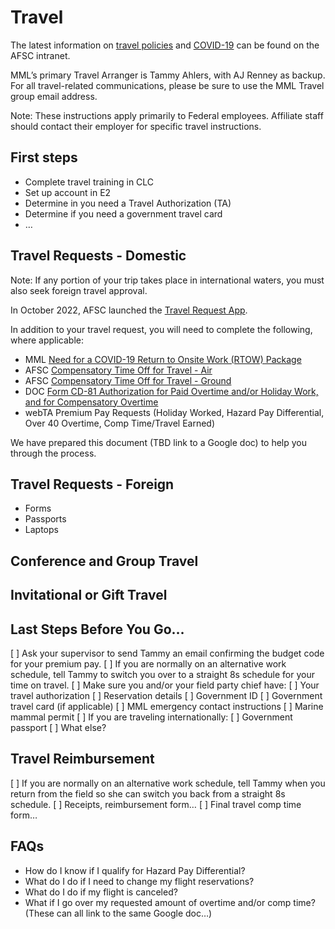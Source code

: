 # Travel

The latest information on [travel policies](https://sites.google.com/noaa.gov/myafsc/administrative/travel) and [COVID-19](https://sites.google.com/noaa.gov/myafsc/covid-19) can be found on the AFSC intranet. 

MML's primary Travel Arranger is Tammy Ahlers, with AJ Renney as backup. For all travel-related communications, please be sure to use the MML Travel group email address. 

Note: These instructions apply primarily to Federal employees. Affiliate staff should contact their employer for specific travel instructions. 

## First steps

* Complete travel training in CLC
* Set up account in E2
* Determine in you need a Travel Authorization (TA)
* Determine if you need a government travel card
* ...

## Travel Requests - Domestic

Note: If any portion of your trip takes place in international waters, you must also seek foreign travel approval. 

In October 2022, AFSC launched the [Travel Request App](https://script.google.com/a/macros/noaa.gov/s/AKfycbwdQxgdDdWfoH_4bBK9xMfShQaqMPNogkTZx-VgC6tTx3aUMDogSxwEGWHWnAcZMSv4/exec).  

In addition to your travel request, you will need to complete the following, where applicable:

- MML [Need for a COVID-19 Return to Onsite Work (RTOW) Package](https://drive.google.com/file/d/1HUTkU0xsghZ6AWgv8T3aF2r-vpI228ZD/view?usp=share_link)
- AFSC [Compensatory Time Off for Travel - Air](https://drive.google.com/file/d/0B0F7lrCfNBC1T21FVTBlRHplMmdaNDlRd1B5cmh0dmpST3Fr/view?resourcekey=0-Le96mgNIArHZZMX12w8MMg)
- AFSC [Compensatory Time Off for Travel - Ground](https://drive.google.com/file/d/0B0F7lrCfNBC1cFJYX2R6dGJmODI4WWh2NVhWQ1VqRlpyUkpr/view?resourcekey=0-2J1t7Lua3_pRimSfBEcWxg)
- DOC [Form CD-81 Authorization for Paid Overtime and/or Holiday Work, and for Compensatory Overtime](https://drive.google.com/file/d/1CMZNBhW8dGxtPmhE3rrEvNm7VyZgz8oW/view)
- webTA Premium Pay Requests (Holiday Worked, Hazard Pay Differential, Over 40 Overtime, Comp Time/Travel Earned)

We have prepared this document (TBD link to a Google doc) to help you through the process.

## Travel Requests - Foreign

- Forms
- Passports
- Laptops

## Conference and Group Travel 

## Invitational or Gift Travel

## Last Steps Before You Go...

[ ] Ask your supervisor to send Tammy an email confirming the budget code for your premium pay.
[ ] If you are normally on an alternative work schedule, tell Tammy to switch you over to a straight 8s schedule for your time on travel.
[ ] Make sure you and/or your field party chief have: 
  [ ]  Your travel authorization
  [ ]  Reservation details
  [ ]  Government ID
  [ ]  Government travel card (if applicable)
  [ ]  MML emergency contact instructions
  [ ]  Marine mammal permit
[ ] If you are traveling internationally: 
  [ ] Government passport
[ ] What else?

## Travel Reimbursement

[ ] If you are normally on an alternative work schedule, tell Tammy when you return from the field so she can switch you back from a straight 8s schedule.
[ ] Receipts, reimbursement form...
[ ] Final travel comp time form...

## FAQs

- How do I know if I qualify for Hazard Pay Differential?
- What do I do if I need to change my flight reservations?
- What do I do if my flight is canceled?
- What if I go over my requested amount of overtime and/or comp time?
(These can all link to the same Google doc...)
